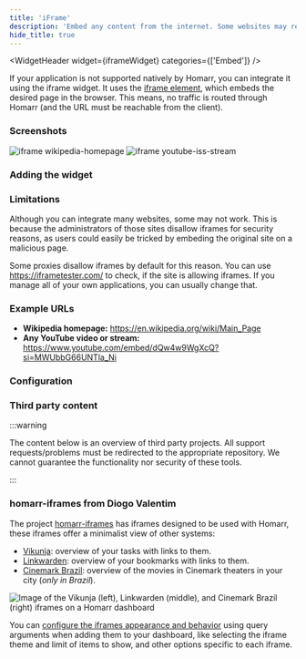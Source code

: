 ```yaml
---
title: 'iFrame'
description: 'Embed any content from the internet. Some websites may restrict access.'
hide_title: true
---
```




<WidgetHeader
  widget={iframeWidget}
  categories={['Embed']}
/>

If your application is not supported natively by Homarr, you can integrate it using the iframe widget.
It uses the [iframe element](https://developer.mozilla.org/en-US/docs/Web/HTML/Element/iframe),
which embeds the desired page in the browser.
This means, no traffic is routed through Homarr (and the URL must be reachable from the client).

### Screenshots


<div>
  <img src={wikipediaHomepage} alt="iframe wikipedia-homepage" width={128 * 3} />
  <img src={youtubeStream} alt="iframe youtube-iss-stream" width={128 * 3} />
</div>

### Adding the widget

<AddingWidget />

### Limitations

Although you can integrate many websites, some may not work.
This is because the administrators of those sites disallow iframes
for security reasons, as users could easily be tricked
by embeding the original site on a malicious page.

Some proxies disallow iframes by default for this reason.
You can use https://iframetester.com/ to check, if the site is allowing iframes.
If you manage all of your own applications, you can usually change that.

### Example URLs

- **Wikipedia homepage:** https://en.wikipedia.org/wiki/Main_Page
- **Any YouTube video or stream:** https://www.youtube.com/embed/dQw4w9WgXcQ?si=MWUbbG66UNTla_Ni

### Configuration
<WidgetConfig configuration={iframeWidget.configuration} />

### Third party content
:::warning

The content below is an overview of third party projects. All support requests/problems must be redirected to the appropriate repository.
We cannot guarantee the functionality nor security of these tools.

:::

### homarr-iframes from Diogo Valentim
The project [homarr-iframes](https://github.com/diogovalentte/homarr-iframes) has iframes designed to be used with Homarr, these iframes offer a minimalist view of other systems:

- [Vikunja](https://github.com/go-vikunja/vikunja): overview of your tasks with links to them.
- [Linkwarden](https://github.com/linkwarden/linkwarden): overview of your bookmarks with links to them.
- [Cinemark Brazil](https://www.cinemark.com.br): overview of the movies in Cinemark theaters in your city (*only in Brazil*).

![Image of the Vikunja (left), Linkwarden (middle), and Cinemark Brazil (right) iframes on a Homarr dashboard](./img/homarr-iframes-example.webp "Image of the Vikunja (left), Linkwarden (middle), and Cinemark Brazil (right) iframes on a Homarr dashboard")

You can [configure the iframes appearance and behavior](https://github.com/diogovalentte/homarr-iframes?tab=readme-ov-file#adding-to-homarr) using query arguments when adding them to your dashboard, like selecting the iframe theme and limit of items to show, and other options specific to each iframe.
